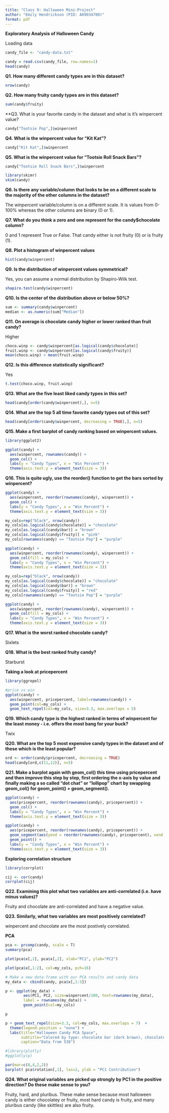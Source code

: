 ```yaml
---
title: "Class 9: Halloween Mini-Project"
author: "Emily Hendrickson (PID: A69034780)"
format: pdf
---
```


**Exploratory Analysis of Halloween Candy**

Loading data 

```r
candy_file <- "candy-data.txt"

candy = read.csv(candy_file, row.names=1)
head(candy)
```

**Q1. How many different candy types are in this dataset?**

```r
nrow(candy)
```

**Q2. How many fruity candy types are in this dataset?**

```r
sum(candy$fruity)
```

**Q3. What is your favorite candy in the dataset and what is it’s winpercent value?

```r
candy["Tootsie Pop",]$winpercent
```

**Q4. What is the winpercent value for “Kit Kat”?**

```r
candy["Kit Kat",]$winpercent
```

**Q5. What is the winpercent value for “Tootsie Roll Snack Bars”?**

```r
candy["Tootsie Roll Snack Bars",]$winpercent
```

```r
library(skimr)
skim(candy)
```

**Q6. Is there any variable/column that looks to be on a different scale to the majority of the other columns in the dataset?**

The *winpercent* variable/column is on a different scale. It is values from 0-100%
whereas the other columns are binary (0 or 1).


**Q7. What do you think a zero and one represent for the candy$chocolate column?**

0 and 1 represent True or False. That candy either is not fruity (0) or is fruity (1).


**Q8. Plot a histogram of winpercent values**

```r
hist(candy$winpercent)
```

**Q9. Is the distribution of winpercent values symmetrical?**

Yes, you can assume a normal distribution by Shapiro-Wilk test.

```r
shapiro.test(candy$winpercent)
```

**Q10. Is the center of the distribution above or below 50%?**

```r
sum <- summary(candy$winpercent)
median <- as.numeric(sum["Median"])

```


**Q11. On average is chocolate candy higher or lower ranked than fruit candy?**

Higher

```r
choco.winp <- candy$winpercent[as.logical(candy$chocolate)]
fruit.winp <- candy$winpercent[as.logical(candy$fruity)]
mean(choco.winp) > mean(fruit.winp)
```


**Q12. Is this difference statistically significant?**

Yes

```r
t.test(choco.winp, fruit.winp)
```

**Q13. What are the five least liked candy types in this set?**

```r
head(candy[order(candy$winpercent),], n=5)
```

**Q14. What are the top 5 all time favorite candy types out of this set?**

```r
head(candy[order(candy$winpercent, decreasing = TRUE),], n=5)
```

**Q15. Make a first barplot of candy ranking based on winpercent values.**

```r
library(ggplot2)

ggplot(candy) + 
  aes(winpercent, rownames(candy)) +
  geom_col() +
  labs(y = "Candy Types", x = "Win Percent") +
  theme(axis.text.y = element_text(size = 3))

```

**Q16. This is quite ugly, use the reorder() function to get the bars sorted by winpercent?**

```r
ggplot(candy) + 
  aes(winpercent, reorder(rownames(candy), winpercent)) + 
  geom_col() +
  labs(y = "Candy Types", x = "Win Percent") +
  theme(axis.text.y = element_text(size = 3))
```



```r
my_cols=rep("black", nrow(candy))
my_cols[as.logical(candy$chocolate)] = "chocolate"
my_cols[as.logical(candy$bar)] = "brown"
my_cols[as.logical(candy$fruity)] = "pink"
my_cols[rownames(candy) == "Tootsie Pop"] = "purple"

ggplot(candy) + 
  aes(winpercent, reorder(rownames(candy), winpercent)) + 
  geom_col(fill = my_cols) +
  labs(y = "Candy Types", x = "Win Percent") +
  theme(axis.text.y = element_text(size = 3))
```

```r
my_cols=rep("black", nrow(candy))
my_cols[as.logical(candy$chocolate)] = "chocolate"
my_cols[as.logical(candy$bar)] = "brown"
my_cols[as.logical(candy$fruity)] = "red"
my_cols[rownames(candy) == "Tootsie Pop"] = "purple"

ggplot(candy) + 
  aes(winpercent, reorder(rownames(candy), winpercent)) + 
  geom_col(fill = my_cols) +
  labs(y = "Candy Types", x = "Win Percent") +
  theme(axis.text.y = element_text(size = 3))
```


**Q17. What is the worst ranked chocolate candy?**

Sixlets

**Q18. What is the best ranked fruity candy?**

Starburst



**Taking a look at pricepercent**

```r
library(ggrepel)

#price vs win
ggplot(candy) +
  aes(winpercent, pricepercent, label=rownames(candy)) +
  geom_point(col=my_cols) + 
  geom_text_repel(col=my_cols, size=3.3, max.overlaps = 5)
```

**Q19. Which candy type is the highest ranked in terms of winpercent for the least money - i.e. offers the most bang for your buck?**

Twix

**Q20. What are the top 5 most expensive candy types in the dataset and of these which is the least popular?**

```r
ord <- order(candy$pricepercent, decreasing = TRUE)
head(candy[ord,c(11,12)], n=5)
```

**Q21. Make a barplot again with geom_col() this time using pricepercent and then improve this step by step, first ordering the x-axis by value and finally making a so called “dot chat” or “lollipop” chart by swapping geom_col() for geom_point() + geom_segment().**

```r
ggplot(candy) + 
  aes(pricepercent, reorder(rownames(candy), pricepercent)) + 
  geom_col() +
  labs(y = "Candy Types", x = "Win Percent") +
  theme(axis.text.y = element_text(size = 3))
```

```r
ggplot(candy) + 
  aes(pricepercent, reorder(rownames(candy), pricepercent)) + 
  geom_segment(aes(yend = reorder(rownames(candy), pricepercent), xend = 0), col = "gray40") +
  geom_point() +
  labs(y = "Candy Types", x = "Win Percent") +
  theme(axis.text.y = element_text(size = 3))
```

**Exploring correlation structure**

```r
library(corrplot)
```

```r
cij <- cor(candy)
corrplot(cij)
```

**Q22. Examining this plot what two variables are anti-correlated (i.e. have minus values)?**

Fruity and chocolate are anti-correlated and have a negative value.

**Q23. Similarly, what two variables are most positively correlated?**

winpercent and chocolate are the most postively correlated.

**PCA**

```r
pca <- prcomp(candy, scale = T)
summary(pca)
```


```r
plot(pca$x[,1], pca$x[,2], xlab="PC1", ylab="PC2")

```

```r
plot(pca$x[,1:2], col=my_cols, pch=16)
```

```r
# Make a new data-frame with our PCA results and candy data
my_data <- cbind(candy, pca$x[,1:3])

p <- ggplot(my_data) +
        aes(PC1, PC2, size=winpercent/100, text=rownames(my_data), 
        label = rownames(my_data)) +
        geom_point(col=my_cols)

p
```

```r
p + geom_text_repel(size=3.3, col=my_cols, max.overlaps = 7)  + 
  theme(legend.position = "none") +
  labs(title="Halloween Candy PCA Space",
       subtitle="Colored by type: chocolate bar (dark brown), chocolate other (light brown), fruity (red), other (black)",
       caption="Data from 538")
```

```r
#library(plotly)
#ggplotly(p)
```

```r
par(mar=c(8,4,2,2))
barplot( pca$rotation[,1], las=2, ylab = "PC1 Contribution")
```

**Q24. What original variables are picked up strongly by PC1 in the positive direction? Do these make sense to you?**

Fruity, hard, and pluribus. These make sense because most halloween candy is either chocolatey or fruity, most hard candy is fruity, and many pluribus candy (like skittles) are also fruity. 
